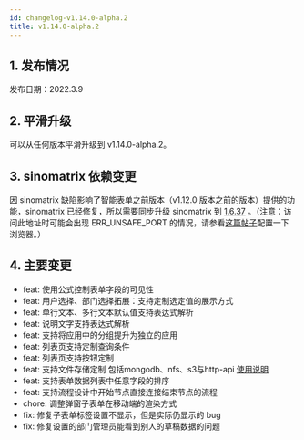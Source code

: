 ```yaml
---
id: changelog-v1.14.0-alpha.2
title: v1.14.0-alpha.2
---
```



## 1. 发布情况

发布日期：2022.3.9

<BundleList
  version="1.14.0-alpha.2"
  frontend="1.14.0-alpha.2"
  backend="1.14.0-alpha.2"
  font="1.13.0"
/>

## 2. 平滑升级

可以从任何版本平滑升级到 v1.14.0-alpha.2。

## 3. sinomatrix 依赖变更

因 sinomatrix 缺陷影响了智能表单之前版本（v1.12.0 版本之前的版本）提供的功能，sinomatrix 已经修复，所以需要同步升级 sinomatrix 到 [1.6.37](http://47.93.34.153:10080/sino-matrix/sino-matrix/blob/master/CHANGELOG.md) 。（注意：访问此地址时可能会出现 ERR_UNSAFE_PORT 的情况，请参看[这篇帖子](https://blog.csdn.net/kjcxmx/article/details/118122483)配置一下浏览器。）

## 4. 主要变更

- feat: 使用公式控制表单字段的可见性
- feat: 用户选择、部门选择拓展：支持定制选定值的展示方式
- feat: 单行文本、多行文本默认值支持表达式解析
- feat: 说明文字支持表达式解析
- feat: 支持将应用中的分组提升为独立的应用
- feat: 列表页支持定制查询条件
- feat: 列表页支持按钮定制
- feat: 支持文件存储定制 包括mongodb、nfs、s3与http-api [使用说明](./config-file-store)
- feat: 支持表单数据列表中任意字段的排序
- feat: 支持流程设计中开始节点直接连接结束节点的流程
- chore: 调整弹窗子表单在移动端的渲染方式
- fix: 修复子表单标签设置不显示，但是实际仍显示的 bug
- fix: 修复设置的部门管理员能看到别人的草稿数据的问题
